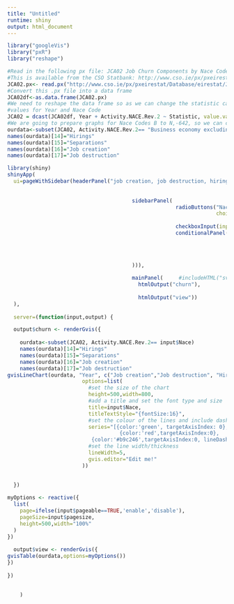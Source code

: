 ```yaml
---
title: "Untitled"
runtime: shiny
output: html_document
---
```


```r
library("googleVis")
library("pxR")
library("reshape")

#Read in the following px file: JCA02 Job Churn Components by Nace Code, Year and Statistic, e.g. Jobs Created, Jobs Destroyed, etc. 
#This is available from the CSO Statbank: http://www.cso.ie/px/pxeirestat/database/eirestat/Job%20Churn/Job%20Churn_statbank.asp?sp=Job%20Churn&Planguage=0
JCA02.px<- read.px("http://www.cso.ie/px/pxeirestat/Database/eirestat/Job%20Churn/JCA02.px")
#Convert this .px file into a data frame
JCA02df<-as.data.frame(JCA02.px)
#We need to reshape the data frame so as we can change the statistic categories into variables which have 
#values for Year and Nace Code
JCA02 = dcast(JCA02df, Year + Activity.NACE.Rev.2 ~ Statistic, value.var="value", fun.aggregate=sum)
#We are going to prepare graphs for Nace Codes B to N,-642, so we can create a smaller dataset which just this category
ourdata<-subset(JCA02, Activity.NACE.Rev.2== "Business economy excluding activities of holding companies (B to N,-642)")
names(ourdata)[14]="Hirings"
names(ourdata)[15]="Separations"
names(ourdata)[16]="Job creation"
names(ourdata)[17]="Job destruction"
```

```r
library(shiny)
shinyApp(
  ui=pageWithSidebar(headerPanel("job creation, job destruction, hirings and separations by Nace Code sector"),
                                        
                                        
                                        sidebarPanel( 
                                                      radioButtons("Nace", "Choose a Nace Code:",
                                                                   choices = c(levels(ourdata$Activity.NACE.Rev.2)[1:15],
                                                                               levels(JCA02$Activity.NACE.Rev.2)[65])),
                                                      checkboxInput(inputId = "pageable", label = "Pageable"),
                                                      conditionalPanel("input.pageable==true",
                                                                       numericInput(inputId = "pagesize",
                                                                                    label = "values per page",5
                                        

                                        ))),
                                        
                                        mainPanel(     #includeHTML("svgfiller.js"),
                                          htmlOutput("churn"),
                        
                                          htmlOutput("view"))
  ),
  
  server=(function(input,output) {

  output$churn <- renderGvis({ 
    
    ourdata<-subset(JCA02, Activity.NACE.Rev.2== input$Nace)
    names(ourdata)[14]="Hirings"
    names(ourdata)[15]="Separations"
    names(ourdata)[16]="Job creation"
    names(ourdata)[17]="Job destruction"
gvisLineChart(ourdata, "Year", c("Job creation","Job destruction", "Hirings","Separations"), 
                        options=list(
                          #set the size of the chart
                          height=500,width=800,
                          #add a title and set the font type and size
                          title=input$Nace,
                          titleTextStyle="{fontSize:16}",
                          #set the colour of the lines and include dashed lines for Hirings and Separations
                          series="[{color:'green', targetAxisIndex: 0}, 
                                    {color:'red',targetAxisIndex:0},
                           {color:'#b9c246',targetAxisIndex:0, lineDashStyle: [4, 4]},{color:'#e7711b',targetAxisIndex:0, lineDashStyle: [4, 4] }]",               
                          #set the line width/thickness
                          lineWidth=5,
                          gvis.editor="Edit me!"
                        ))
  
  
  })

myOptions <- reactive({
  list(
    page=ifelse(input$pageable==TRUE,'enable','disable'),
    pageSize=input$pagesize,
    height=500,width="100%"
  )
})
  
  output$view <- renderGvis({
gvisTable(ourdata,options=myOptions())
})
  
})

    
    )
```
